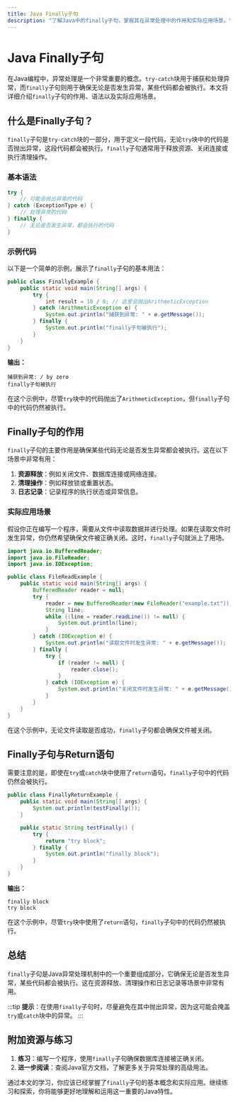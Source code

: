```yaml
---
title: Java Finally子句
description: "了解Java中的finally子句，掌握其在异常处理中的作用和实际应用场景。"
---
```


# Java Finally子句

在Java编程中，异常处理是一个非常重要的概念。`try-catch`块用于捕获和处理异常，而`finally`子句则用于确保无论是否发生异常，某些代码都会被执行。本文将详细介绍`finally`子句的作用、语法以及实际应用场景。

## 什么是Finally子句？

`finally`子句是`try-catch`块的一部分，用于定义一段代码，无论`try`块中的代码是否抛出异常，这段代码都会被执行。`finally`子句通常用于释放资源、关闭连接或执行清理操作。

### 基本语法

```java
try {
    // 可能会抛出异常的代码
} catch (ExceptionType e) {
    // 处理异常的代码
} finally {
    // 无论是否发生异常，都会执行的代码
}
```

### 示例代码

以下是一个简单的示例，展示了`finally`子句的基本用法：

```java
public class FinallyExample {
    public static void main(String[] args) {
        try {
            int result = 10 / 0; // 这里会抛出ArithmeticException
        } catch (ArithmeticException e) {
            System.out.println("捕获到异常: " + e.getMessage());
        } finally {
            System.out.println("finally子句被执行");
        }
    }
}
```

**输出：**
```
捕获到异常: / by zero
finally子句被执行
```

在这个示例中，尽管`try`块中的代码抛出了`ArithmeticException`，但`finally`子句中的代码仍然被执行。

## Finally子句的作用

`finally`子句的主要作用是确保某些代码无论是否发生异常都会被执行。这在以下场景中非常有用：

1. **资源释放**：例如关闭文件、数据库连接或网络连接。
2. **清理操作**：例如释放锁或重置状态。
3. **日志记录**：记录程序的执行状态或异常信息。

### 实际应用场景

假设你正在编写一个程序，需要从文件中读取数据并进行处理。如果在读取文件时发生异常，你仍然希望确保文件被正确关闭。这时，`finally`子句就派上了用场。

```java
import java.io.BufferedReader;
import java.io.FileReader;
import java.io.IOException;

public class FileReadExample {
    public static void main(String[] args) {
        BufferedReader reader = null;
        try {
            reader = new BufferedReader(new FileReader("example.txt"));
            String line;
            while ((line = reader.readLine()) != null) {
                System.out.println(line);
            }
        } catch (IOException e) {
            System.out.println("读取文件时发生异常: " + e.getMessage());
        } finally {
            try {
                if (reader != null) {
                    reader.close();
                }
            } catch (IOException e) {
                System.out.println("关闭文件时发生异常: " + e.getMessage());
            }
        }
    }
}
```

在这个示例中，无论文件读取是否成功，`finally`子句都会确保文件被关闭。

## Finally子句与Return语句

需要注意的是，即使在`try`或`catch`块中使用了`return`语句，`finally`子句中的代码仍然会被执行。

```java
public class FinallyReturnExample {
    public static void main(String[] args) {
        System.out.println(testFinally());
    }

    public static String testFinally() {
        try {
            return "try block";
        } finally {
            System.out.println("finally block");
        }
    }
}
```

**输出：**
```
finally block
try block
```

在这个示例中，尽管`try`块中使用了`return`语句，`finally`子句中的代码仍然被执行。

## 总结

`finally`子句是Java异常处理机制中的一个重要组成部分，它确保无论是否发生异常，某些代码都会被执行。这在资源释放、清理操作和日志记录等场景中非常有用。

:::tip
**提示**：在使用`finally`子句时，尽量避免在其中抛出异常，因为这可能会掩盖`try`或`catch`块中的异常。
:::

## 附加资源与练习

1. **练习**：编写一个程序，使用`finally`子句确保数据库连接被正确关闭。
2. **进一步阅读**：查阅Java官方文档，了解更多关于异常处理的高级用法。

通过本文的学习，你应该已经掌握了`finally`子句的基本概念和实际应用。继续练习和探索，你将能够更好地理解和运用这一重要的Java特性。